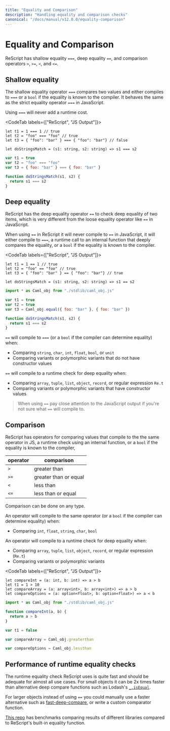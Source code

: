 ```yaml
---
title: "Equality and Comparison"
description: "Handling equality and comparison checks"
canonical: "/docs/manual/v12.0.0/equality-comparison"
---
```


# Equality and Comparison

ReScript has shallow equality `===`, deep equality `==`, and comparison operators `>`, `>=`, `<`, and `<=`.

## Shallow equality

The shallow equality operator `===` compares two values and either compiles to `===` or a `bool` if the equality is known to the compiler.
It behaves the same as the strict equality operator `===` in JavaScript.

Using `===` will never add a runtime cost.

<CodeTab labels={["ReScript", "JS Output"]}>

```res
let t1 = 1 === 1 // true
let t2 = "foo" === "foo" // true
let t3 = { "foo": "bar" } === { "foo": "bar"} // false

let doStringsMatch = (s1: string, s2: string) => s1 === s2
```

```js
var t1 = true
var t2 = "foo" === "foo"
var t3 = { foo: "bar" } === { foo: "bar" }

function doStringsMatch(s1, s2) {
  return s1 === s2
}
```

</CodeTab>

## Deep equality

ReScript has the deep equality operator `==` to check deep equality of two items, which is very different from the loose equality operator like `==` in JavaScript.

When using `==` in ReScript it will never compile to `==` in JavaScript,
it will either compile to `===`, a runtime call to an internal function that deeply compares the equality, or a `bool` if the equality is known to the compiler.

<CodeTab labels={["ReScript", "JS Output"]}>

```res
let t1 = 1 == 1 // true
let t2 = "foo" == "foo" // true
let t3 = { "foo": "bar" } == { "foo": "bar"} // true

let doStringsMatch = (s1: string, s2: string) => s1 == s2
```

```js
import * as Caml_obj from "./stdlib/caml_obj.js"

var t1 = true
var t2 = true
var t3 = Caml_obj.equal({ foo: "bar" }, { foo: "bar" })

function doStringsMatch(s1, s2) {
  return s1 === s2
}
```

</CodeTab>

`==` will compile to `===` (or a `bool` if the compiler can determine equality) when:

- Comparing `string`, `char`, `int`, `float`, `bool`, or `unit`
- Comparing variants or polymorphic variants that do not have constructor values

`==` will compile to a runtime check for deep equality when:

- Comparing `array`, `tuple`, `list`, `object`, `record`, or regular expression `Re.t`
- Comparing variants or polymorphic variants that have constructor values

> When using `==` pay close attention to the JavaScript output if you're not sure what `==` will compile to.

## Comparison

ReScript has operators for comparing values that compile to the the same operator in JS, a runtime check using an internal function, or a `bool` if the equality is known to the compiler,

| operator | comparison            |
| -------- | --------------------- |
| `>`      | greater than          |
| `>=`     | greater than or equal |
| `<`      | less than             |
| `<=`     | less than or equal    |

Comparison can be done on any type.

An operator will compile to the same operator (or a `bool` if the compiler can determine equality) when:

- Comparing `int`, `float`, `string`, `char`, `bool`

An operator will compile to a runtime check for deep equality when:

- Comparing `array`, `tuple`, `list`, `object`, `record`, or regular expression (`Re.t`)
- Comparing variants or polymorphic variants

<CodeTab labels={["ReScript", "JS Output"]}>

```res
let compareInt = (a: int, b: int) => a > b
let t1 = 1 > 10
let compareArray = (a: array<int>, b: array<int>) => a > b
let compareOptions = (a: option<float>, b: option<float>) => a < b
```

```js
import * as Caml_obj from "./stdlib/caml_obj.js"

function compareInt(a, b) {
  return a > b
}

var t1 = false

var compareArray = Caml_obj.greaterthan

var compareOptions = Caml_obj.lessthan
```

</CodeTab>

## Performance of runtime equality checks

The runtime equality check ReScript uses is quite fast and should be adequate for almost all use cases.
For small objects it can be 2x times faster than alternative deep compare functions such as Lodash's [`_.isEqual`](https://lodash.com/docs/4.17.15#isEqual).

For larger objects instead of using `==` you could manually use a faster alternative such as [fast-deep-compare](https://www.npmjs.com/package/fast-deep-equal), or write a custom comparator function.

[This repo](https://github.com/jderochervlk/rescript-perf) has benchmarks comparing results of different libraries compared to ReScript's built-in equality function.
